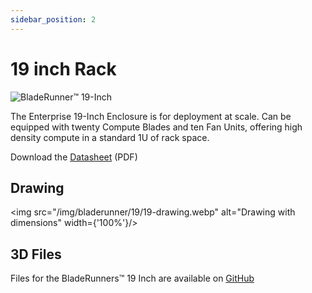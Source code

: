 ```yaml
---
sidebar_position: 2
---
```


# 19 inch Rack

![BladeRunner™️ 19-Inch](/img/bladerunner/19/bladerunner-19.webp)

The Enterprise 19-Inch Enclosure is for deployment at scale. Can be equipped with twenty Compute Blades and ten Fan Units, offering high density compute in a standard 1U of rack space.

Download the [Datasheet](/datasheet/BladeRunner_datasheet_v.1.0.pdf) (PDF)

## Drawing
<img src="/img/bladerunner/19/19-drawing.webp" alt="Drawing with dimensions" width={'100%'}/>

## 3D Files

Files for the BladeRunners™️ 19 Inch are available on [GitHub](https://github.com/uptime-industries/compute-blade/tree/main/bladerunner/quad)